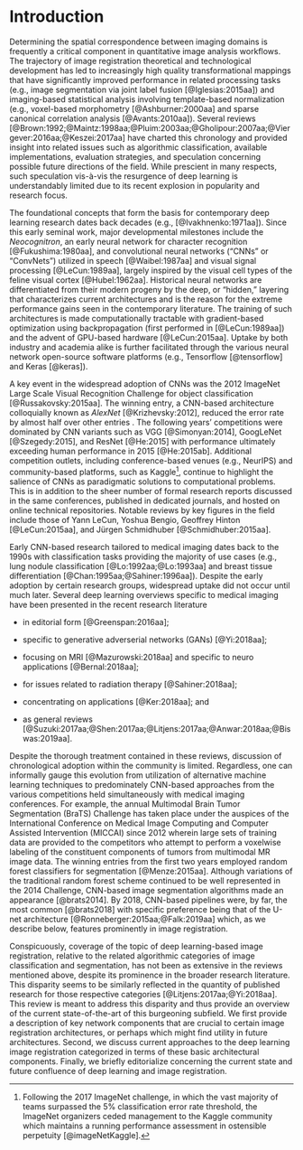 
# Introduction

Determining the spatial correspondence between imaging domains is frequently a
critical component in quantitative image analysis workflows.  The trajectory of
image registration theoretical and technological development has led to increasingly
high quality transformational mappings that have significantly improved performance in related
processing tasks (e.g., image segmentation via joint label fusion [@Iglesias:2015aa])
and imaging-based statistical analysis involving template-based normalization
(e.g., voxel-based morphometry [@Ashburner:2000aa] and sparse canonical correlation analysis [@Avants:2010aa]).  Several reviews
[@Brown:1992;@Maintz:1998aa;@Pluim:2003aa;@Gholipour:2007aa;@Viergever:2016aa;@Keszei:2017aa]
have charted this chronology and provided insight into related issues such as algorithmic
classification, available implementations, evaluation strategies, and speculation
concerning possible future directions of the field.  While prescient in many respects,
such speculation vis-à-vis the  resurgence of deep learning is understandably
limited due to its recent explosion in popularity and research focus.


The foundational concepts that form the basis for contemporary deep learning research
dates back decades (e.g., [@Ivakhnenko:1971aa]).  Since this early seminal work,
major developmental milestones include the *Neocognitron*, an early neural network
for character recognition [@Fukushima:1980aa], and convolutional neural networks
("CNNs" or "ConvNets") utilized in speech [@Waibel:1987aa] and visual signal processing
[@LeCun:1989aa], largely inspired by the visual cell types of the feline visual cortex
[@Hubel:1962aa].  Historical neural networks are differentiated from their modern progeny
by the deep, or "hidden," layering that characterizes current architectures and is the reason for the
extreme performance gains seen in the contemporary literature.  The training of such architectures is
made computationally tractable with gradient-based optimization using backpropagation
(first performed in [@LeCun:1989aa]) and the advent of GPU-based hardware [@LeCun:2015aa].
Uptake by both industry and academia alike is further facilitated through the various
neural network open-source software platforms (e.g., Tensorflow [@tensorflow] and Keras [@keras]).

A key event in the widespread adoption of CNNs was the 2012
ImageNet Large Scale Visual Recognition Challenge for object classification [@Russakovsky:2015aa].
The winning entry, a CNN-based architecture colloquially known as *AlexNet* [@Krizhevsky:2012],
reduced the error rate by almost half over other entries .  The following years' competitions were
dominated by CNN variants such as VGG [@Simonyan:2014], GoogLeNet [@Szegedy:2015], and
ResNet [@He:2015] with performance ultimately exceeding human performance in 2015
[@He:2015ab].  Additional competition outlets, including conference-based venues
(e.g., NeurIPS) and community-based platforms, such as Kaggle[^1], continue to highlight
the salience of CNNs as paradigmatic solutions to computational problems.  This is in addition
to the sheer number of formal research reports discussed in the same conferences, published
in dedicated journals, and hosted on online technical repositories.  Notable reviews by key figures in the field include those of
Yann LeCun, Yoshua Bengio, Geoffrey Hinton [@LeCun:2015aa], and Jürgen Schmidhuber
[@Schmidhuber:2015aa].

[^1]: Following the 2017 ImageNet challenge, in which the vast majority of
teams surpassed the 5\% classification error rate threshold, the ImageNet organizers ceded management
to the Kaggle community which maintains a running performance assessment in ostensible perpetuity
[@imageNetKaggle].

Early CNN-based research tailored to medical imaging dates back to the 1990s with classification
tasks providing the majority of use cases (e.g., lung nodule classification
[@Lo:1992aa;@Lo:1993aa] and breast tissue differentiation [@Chan:1995aa;@Sahiner:1996aa]).
Despite the early adoption by certain research groups, widespread uptake did not occur
until much later.  Several deep learning overviews specific to medical imaging
have been presented in the recent research literature

* in editorial form [@Greenspan:2016aa];

* specific to generative adverserial networks (GANs) [@Yi:2018aa];

* focusing on MRI [@Mazurowski:2018aa] and specific to neuro applications [@Bernal:2018aa];

* for issues related to radiation therapy [@Sahiner:2018aa];

* concentrating on applications [@Ker:2018aa]; and

* as general reviews [@Suzuki:2017aa;@Shen:2017aa;@Litjens:2017aa;@Anwar:2018aa;@Biswas:2019aa].

Despite the thorough treatment contained in these reviews, discussion of chronological
adoption within the community is limited.  Regardless,
one can informally gauge this evolution from utilization of alternative
machine learning techniques to predominately CNN-based approaches from the various
competitions held simultaneously with medical imaging conferences.  For example,
the annual Multimodal Brain Tumor Segmentation (BraTS) Challenge has taken
place under the auspices of the International Conference on Medical Image Computing
and Computer Assisted Intervention (MICCAI) since 2012 wherein large sets of training
data are provided to the competitors who attempt to perform a voxelwise labeling
of the constituent components of tumors from multimodal MR image data.  The winning
entries from the first two years employed random forest classifiers for segmentation [@Menze:2015aa].
Although variations of the traditional random forest scheme continued to be well represented
in the 2014 Challenge, CNN-based image segmentation algorithms made an appearance [@brats2014].
By 2018, CNN-based pipelines were, by far, the most common [@brats2018]
with specific preference being that of the U-net architecture [@Ronneberger:2015aa;@Falk:2019aa]
which, as we describe below, features prominently in image registration.

Conspicuously, coverage of the topic of deep learning-based image registration,
relative to the related algorithmic categories of image classification and segmentation,
has not been as extensive in the reviews mentioned above, despite its prominence in
the broader research literature.  This disparity seems to be similarly
reflected in the quantity of published research for those respective categories
[@Litjens:2017aa;@Yi:2018aa].  This review is meant to address this disparity and
thus provide an overview of the current state-of-the-art of this burgeoning
subfield. We first provide a description of key network components that are
crucial to certain image registration architectures, or perhaps which might
find utility in future architectures.  Second, we discuss current approaches
to the deep learning image registration categorized in terms of these basic
architectural components.  Finally, we briefly editorialize concerning
the current state and future confluence of deep learning and image registration.


<!--

* Early work in medical image registration with the GPU focused on interfacing wiht the
hardware directly [@Shams:2010aa;@Modat:2010aa].  One of the review papers listed this as well.



* Brief history of deep learning.  Cite the various review articles.

* Available resources

    * The usual packages (tensorflow, theano, Caffe, Lasagne, Flux (Julia), Keras (python and R))

    * NiftyNet

    * ANTsRNet

    * Countless repositories of individual implementations

* Brief history of image registration

* Structure of the review

    * Discussion --- what are some of the challengs specific to image registration?

-->